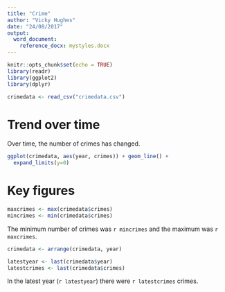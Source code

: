 ```yaml
---
title: "Crime"
author: "Vicky Hughes"
date: "24/08/2017"
output:
  word_document:
    reference_docx: mystyles.docx
---
```


```r
knitr::opts_chunk$set(echo = TRUE)
library(readr)
library(ggplot2)
library(dplyr)

crimedata <- read_csv("crimedata.csv")
```

# Trend over time
Over time, the number of crimes has changed.

```r
ggplot(crimedata, aes(year, crimes)) + geom_line() +
  expand_limits(y=0)
```

# Key figures
```r
maxcrimes <- max(crimedata$crimes)
mincrimes <- min(crimedata$crimes)
```

The minimum number of crimes was `r mincrimes` and the maximum was `r maxcrimes`.

```r
crimedata <- arrange(crimedata, year)

latestyear <- last(crimedata$year)
latestcrimes <- last(crimedata$crimes)
```

In the latest year (`r latestyear`) there were `r latestcrimes` crimes.
